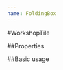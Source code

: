 ```yaml
---
name: FoldingBox
---
```



#WorkshopTile

##Properties

<PropsTable of={FoldingBox} />

##Basic usage

<Playground>
  <FoldingBox
    title="Sed ut perspiciatis unde omnis iste natus error sit?"
    text="Quis autem vel eum iure reprehenderit qui in ea voluptate velit esse quam nihil molestiae consequatur, vel illum qui dolorem eum fugiat quo voluptas nulla pariatur."
  />
</Playground>
